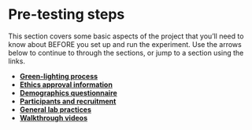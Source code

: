 # Pre-testing steps

This section covers some basic aspects of the project that you'll need to know about BEFORE you set up and run the experiment. Use the arrows below to continue to through the sections, or jump to a section using the links.

-   [**Green-lighting process**](#greenlight)
-   [**Ethics approval information**](#ethics-approval)
-   [**Demographics questionnaire**](#demographics)
-   [**Participants and recruitment**](#participants)
-   [**General lab practices**](#genlab)
-   [**Walkthrough videos**](#walkthrough)
